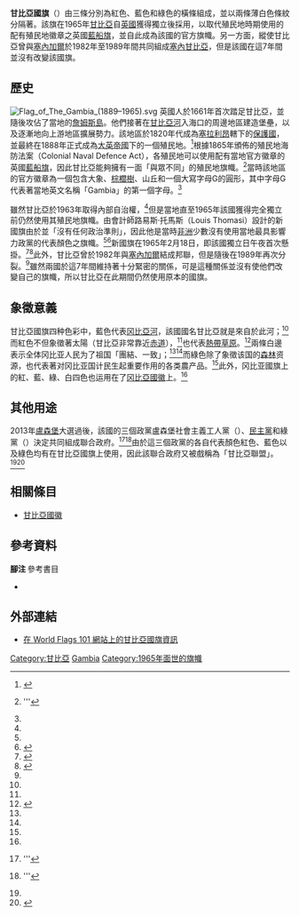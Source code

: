 {{Infobox Flag
| Name = 甘比亞國旗
| Image = Flag of The Gambia.svg
| Image_size = 200px
| Alt = 甘比亞國旗
| Use = 111111
| Proportion = 2:3
| Adoption = 1965年2月18日
| Design = 由三條分別為紅色、藍色和綠色的橫條組成。
| Designer = 路易斯·托馬斯（Louis Thomasi）
| Image2 = Flag of the President of The Gambia.svg
| Alt2 = 甘比亞總統旗
| Nickname2 = 甘比亞總統旗
}}
'''甘比亞國旗'''（{{lang-en|'''Flag of the Gambia'''}}）由三條分別為紅色、藍色和綠色的橫條組成，並以兩條薄白色條紋分隔著。該旗在1965年[[甘比亞|甘比亞]]自[[英國|英國]]獲得獨立後採用，以取代殖民地時期使用的配有殖民地徽章之英國[[藍船旗|藍船旗]]，並自此成為該國的官方旗幟。另一方面，縱使甘比亞曾與[[塞內加爾|塞內加爾]]於1982年至1989年間共同組成[[塞內甘比亞|塞內甘比亞]]，但是該國在這7年間並沒有改變該國旗。

==歷史==
[[File:Flag_of_The_Gambia_(1889–1965).svg|thumb]]
英國人於1661年首次踏足甘比亞，並隨後攻佔了當地的[[詹姆斯島_(甘比亞)|詹姆斯島]]。他們接著在[[甘比亞河|甘比亞河]]入海口的周邊地區建造堡壘，以及逐漸地向上游地區擴展勢力。該地區於1820年代成為[[塞拉利昂|塞拉利昂]]轄下的[[保護國|保護國]]，並最終在1888年正式成為[[大英帝國|大英帝國]]下的一個殖民地。<ref name=LP>{{cite web | title=History of The Gambia | url=http://www.lonelyplanet.com/the-gambia/history | accessdate=2014-12-16 | language=en | publisher=Lonely Planet | archive-date=2020-09-18 | archive-url=https://web.archive.org/web/20200918001345/https://www.lonelyplanet.com/the-gambia/history | dead-url=no }}</ref>根據1865年頒佈的殖民地海防法案（Colonial Naval Defence Act），各殖民地可以使用配有當地官方徽章的英國[[藍船旗|藍船旗]]，因此甘比亞能夠擁有一面「與眾不同」的殖民地旗幟。<ref name=EB>{{cite encyclopedia | first=Whitney | last=Smith | encyclopedia=大英百科全書 | title=Gambia, flag of The | publisher=大英百科全書公司 | url=http://www.britannica.com/EBchecked/topic/1355244/flag-of-the-Gambia | accessdate=2014-12-16 | language=en | archive-date=2014-05-23 | archive-url=https://web.archive.org/web/20140523031152/http://www.britannica.com/EBchecked/topic/1355244/flag-of-the-Gambia/ | dead-url=no }}'''{{subscription required}}</ref>當時該地區的官方徽章為一個包含大象、[[棕櫚樹|棕櫚樹]]、山丘和一個大寫字母G的圓形，其中字母G代表著當地英文名稱「Gambia」的第一個字母。<ref name=EB/>

雖然甘比亞於1963年取得內部自治權，<ref name=LP/>但是當地直至1965年該國獲得完全獨立前仍然使用其殖民地旗幟。{{sfn | Dorling Kindersley | 2008 | p=77}}由會計師路易斯·托馬斯（Louis Thomasi）設計的新國旗由於並「沒有任何政治準則」，因此他是當時[[非洲|非洲]]少數沒有使用當地最具影響力政黨的代表顏色之旗幟。<ref name=EB/><ref>{{cite book | last=Dabo | first=Bakary | language=en | url=http://books.google.co.uk/books?id=ZIpEAQAAIAAJ&q=flag+of+the+gambia+louis+thomasi&dq=flag+of+the+gambia+louis+thomasi&hl=en&sa=X&ei=mzJ9U8bpC4Sr7AbB_YDYAg&redir_esc=y | title=The voice of the people: the story of the PPP, 1959–1989 | publisher=Baroueli | year=1992年 | accessdate=2014-12-16 | quote=… Mr. Louis Thomasi, a private accountant, was selected as most suitable. | archive-date=2020-09-18 | archive-url=https://web.archive.org/web/20200918005057/https://books.google.co.uk/books?id=ZIpEAQAAIAAJ&q=flag+of+the+gambia+louis+thomasi&dq=flag+of+the+gambia+louis+thomasi&hl=en&sa=X&ei=mzJ9U8bpC4Sr7AbB_YDYAg&redir_esc=y | dead-url=no }}</ref>{{sfn | Dorling Kindersley | 2008 | p=77}}{{sfn | Dorling Kindersley | 2008 | p=101}}新國旗在1965年2月18日，即該國獨立日午夜首次懸掛。<ref>{{cite news | title=1965: Countdown to Gambian independence | language=en | url=http://news.bbc.co.uk/onthisday/hi/dates/stories/february/17/newsid_2546000/2546949.stm | work=BBC On This Day | publisher=英國廣播公司 | accessdate=2014-12-16 | archive-date=2016-04-10 | archive-url=https://web.archive.org/web/20160410043513/http://news.bbc.co.uk/onthisday/hi/dates/stories/february/17/newsid_2546000/2546949.stm | dead-url=no }}</ref><ref>{{cite news | title=Gambia Flag Takes Place of Union Jack | newspaper=The Milwaukee Journal | agency=美國聯合通訊社 | url=http://news.google.com/newspapers?id=Td0jAAAAIBAJ&sjid=mCcEAAAAIBAJ&pg=4641,3542659&dq=flag+of+the+gambia&hl=en | date=1965-02-18 | accessdate=2014-12-16 | language=en}}</ref>此外，甘比亞曾於1982年與[[塞內加爾|塞內加爾]]結成邦聯，但是隨後在1989年再次分裂。<ref name=LP/>雖然兩國於這7年間維持著十分緊密的關係，可是這種關係並沒有使他們改變自己的旗幟，所以甘比亞在此期間仍然使用原本的國旗。{{sfn | Dorling Kindersley | 2008 | p=77}}

==象徵意義==
甘比亞國旗四种色彩中，藍色代表[[冈比亞河|冈比亞河]]，該國國名甘比亞就是來自於此河；<ref name=EB/>而紅色不但象徵著太陽（甘比亞非常靠近[[赤道|赤道]]），<ref name=EB/>也代表[[熱帶草原|熱帶草原]]。{{sfn | Dorling Kindersley | 2008 | p=77}}<ref name=CIA>{{cite web | title=Gambia, The | url=https://www.cia.gov/library/publications/the-world-factbook/geos/ga.html | accessdate=2014-12-16 | language=en | work=The World Factbook | publisher=中央情報局 | archive-date=2018-12-24 | archive-url=https://web.archive.org/web/20181224211327/https://www.cia.gov/library/publications/the-world-factbook/geos/ga.html | dead-url=no }}</ref>兩條白邊表示全体冈比亚人民为了祖国「團結、一致」；<ref name=EB/><ref name=CIA/>而綠色除了象徵该国的[[森林|森林]]资源，{{sfn | Dorling Kindersley | 2008 | p=77}}也代表著对冈比亚国计民生起重要作用的各类農产品。<ref name=EB/>此外，冈比亚國旗上的紅、藍、綠、白四色也运用在了[[冈比亞國徽|冈比亞國徽]]上。<ref name=EB/>

==其他用途==
2013年[[盧森堡|盧森堡]]大選過後，該國的三個政黨盧森堡社會主義工人黨（{{lang-lb|Lëtzebuerger Sozialistesch Aarbechterpartei}}）、[[民主黨_(盧森堡)|民主黨]]和綠黨（{{lang|lb|Déi Gréng}}）決定共同組成聯合政府。<ref>{{cite news | title=Luxembourg Parties Strike Deal Paving Way for New Government | language=en | url=http://online.wsj.com/news/articles/SB10001424052702304355104579234381327270004 | date=2013-12-02 | accessdate=2014-12-16 | first=Laurence | last=Norman | newspaper=華爾街日報 | archive-date=2013-12-16 | archive-url=https://web.archive.org/web/20131216215032/http://online.wsj.com/news/articles/SB10001424052702304355104579234381327270004 | dead-url=no }}'''{{subscription required}}</ref><ref name=EV>{{cite news | title=Bettel to lead three-party 'Gambia' coalition in Luxembourg | first=Simon | last=Taylor | newspaper=European Voice | date=2013-12-04 | language=en | url=http://www.europeanvoice.com/article/bettel-to-lead-three-party-gambia-coalition-in-luxembourg/4 | accessdate=2014-12-16}} '''{{subscription required}}</ref>由於這三個政黨的各自代表顏色紅色、藍色以及綠色均有在甘比亞國旗上使用，因此該聯合政府又被戲稱為「甘比亞聯盟」。<ref name=EV/><ref>{{cite news | title=Three-way "Gambia Coalition": a first for Luxembourg | language=en | url=http://www.wort.lu/en/luxembourg/three-way-gambia-coalition-a-first-for-luxembourg-52668327e4b0ff388169e7db | date=2013-10-22 | accessdate=2014-12-16 | newspaper=Luxemburger Wort | archive-date=2017-07-07 | archive-url=https://web.archive.org/web/20170707192028/https://www.wort.lu/en/luxembourg/three-way-gambia-coalition-a-first-for-luxembourg-52668327e4b0ff388169e7db | dead-url=no }}</ref>

==相關條目==
* [[甘比亞國徽|甘比亞國徽]]

==參考資料==
'''腳注
{{Reflist | colwidth=30em}}
'''參考書目
{{refbegin}}
* {{cite book | title=Complete Flags of the World | url=http://books.google.ca/books?id=ZauSgqSl6ekC | publisher=Dorling Kindersley Ltd. | date=2008-11-03 | accessdate=2014-12-16 | isbn=9781405338615 | language=en | ref={{harvid|Dorling Kindersley|2008}} | archive-date=2014-12-19 | archive-url=https://web.archive.org/web/20141219173321/http://books.google.ca/books?id=ZauSgqSl6ekC | dead-url=no }}
{{refend}}

==外部連結==
* [http://www.worldflags101.com/g/gambia-flag.aspx 在 World Flags 101 網站上的甘比亞國旗資訊] {{Wayback|url=http://www.worldflags101.com/g/gambia-flag.aspx |date=20200220110357 }}

{{非洲題目|國旗}}

[[Category:甘比亞|Category:甘比亞]]
[[Category:國旗|Gambia]]
[[Category:1965年面世的旗幟|Category:1965年面世的旗幟]]